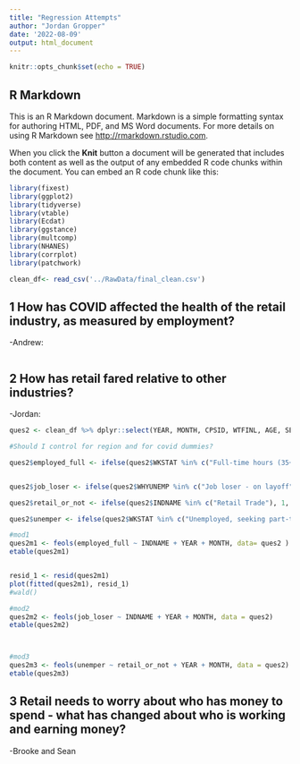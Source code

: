 ```yaml
---
title: "Regression Attempts"
author: "Jordan Gropper"
date: '2022-08-09'
output: html_document
---
```


```r
knitr::opts_chunk$set(echo = TRUE)
```

## R Markdown

This is an R Markdown document. Markdown is a simple formatting syntax for authoring HTML, PDF, and MS Word documents. For more details on using R Markdown see <http://rmarkdown.rstudio.com>.

When you click the **Knit** button a document will be generated that includes both content as well as the output of any embedded R code chunks within the document. You can embed an R code chunk like this:

```r
library(fixest)
library(ggplot2)
library(tidyverse)
library(vtable)
library(Ecdat)
library(ggstance)
library(multcomp)
library(NHANES)
library(corrplot)
library(patchwork)

```


```r
clean_df<- read_csv('../RawData/final_clean.csv')
```





## 1 How has COVID affected the health of the retail industry, as measured by employment?
-Andrew:
```r


```


## 2 How has retail fared relative to other industries?
-Jordan:
```r
ques2 <- clean_df %>% dplyr::select(YEAR, MONTH, CPSID, WTFINL, AGE, SEX, RACE, CLASSWKR, WHYUNEMP, WKSTAT, INDNAME, covid1_dummy, covid2_dummy, covid3_dummy, REGION)

#Should I control for region and for covid dummies?

ques2$employed_full <- ifelse(ques2$WKSTAT %in% c("Full-time hours (35+), usually full-time", "Full-time hours (35+), usually part-time for economic reasons", "Full-time hours (35+), usually part-time for non-economic reasons"), 1, 0)


ques2$job_loser <- ifelse(ques2$WHYUNEMP %in% c("Job loser - on layoff", "Other job loser"), 1, 0)

ques2$retail_or_not <- ifelse(ques2$INDNAME %in% c("Retail Trade"), 1, 0)

```



```r

ques2$unemper <- ifelse(ques2$WKSTAT %in% c("Unemployed, seeking part-time work", "Unemployed, seeking full-time work"), 1, 0)

#mod1
ques2m1 <- feols(employed_full ~ INDNAME + YEAR + MONTH, data= ques2 )
etable(ques2m1) 


resid_1 <- resid(ques2m1)
plot(fitted(ques2m1), resid_1)
#wald()

```



```r
#mod2
ques2m2 <- feols(job_loser ~ INDNAME + YEAR + MONTH, data = ques2)
etable(ques2m2)



#mod3
ques2m3 <- feols(unemper ~ retail_or_not + YEAR + MONTH, data = ques2)
etable(ques2m3)

```



## 3 Retail needs to worry about who has money to spend - what has changed about who is working and earning money?##
-Brooke and Sean
```r



```











































